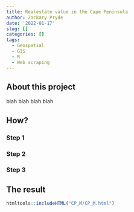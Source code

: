 ```yaml
---
title: Realestate value in the Cape Peninsula
author: Zackary Pryde
date: '2022-01-17'
slug: []
categories: []
tags:
  - Geospatial
  - GIS
  - R
  - Web scraping
---
```


## About this project

blah blah blah blah

## How?

### Step 1

### Step 2

### Step 3


## The result

```r
htmltools::includeHTML("CP_M/CP_M.html")
```